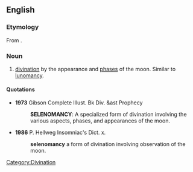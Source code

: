 ==English==

===Etymology===
From {{confix|seleno|mancy}}.

===Noun===
{{en-noun|-}}

# [[divination]] by the appearance and [[phase]]s of the moon. Similar to [[lunomancy]].

====Quotations====
* '''1973''' Gibson Complete Illust. Bk Div. &ast Prophecy
*: '''SELENOMANCY''': A specialized form of divination involving the various aspects, phases, and appearances of the moon.

* '''1986''' P. Hellweg Insomniac's Dict. x.
*: '''selenomancy''' a form of divination involving observation of the moon.

[[Category:Divination]]
